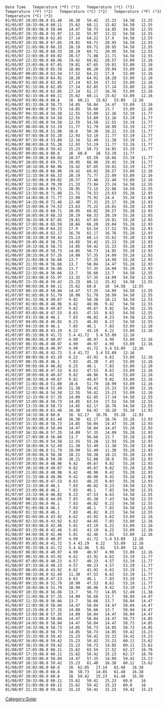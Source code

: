 <pre>

Date Time	Temperature (*F) (*1)	Temperature (*C) (*1)	Temperature (*F) (*2)	Temperature (*C) (*2)	Temperature (*F) (*3)	Temperature (*C) (*3)
01/05/07 18:03:06.0	61.48	16.38	59.42	15.23	54.58	12.55
01/05/07 18:33:06.0	60.11	15.62	60.11	15.62	54.58	12.55
01/05/07 19:03:06.0	58.04	14.47	58.73	14.85	54.58	12.55
01/05/07 19:33:06.0	55.97	13.32	55.97	13.32	54.58	12.55
01/05/07 20:03:06.0	62.85	17.14	64.22	17.9	54.58	12.55
01/05/07 20:33:06.0	67.65	19.81	69.71	20.95	54.58	12.55
01/05/07 21:03:06.0	68.33	20.19	69.71	20.95	54.58	12.55
01/05/07 21:33:06.0	68.33	20.19	69.71	20.95	54.58	12.55
01/05/07 22:03:06.0	69.02	20.57	71.08	21.71	54.58	12.55
01/05/07 22:33:06.0	66.96	19.42	69.02	20.57	53.89	12.16
01/05/07 23:03:06.0	67.65	19.81	67.65	19.81	53.89	12.16
01/05/07 23:33:06.0	65.59	18.66	66.28	19.04	53.89	12.16
01/06/07 00:03:06.0	63.54	17.52	64.22	17.9	53.89	12.16
01/06/07 00:33:06.0	64.91	18.28	64.91	18.28	53.89	12.16
01/06/07 01:03:06.0	62.85	17.14	63.54	17.52	53.89	12.16
01/06/07 01:33:06.0	62.85	17.14	62.85	17.14	53.89	12.16
01/06/07 02:03:06.0	62.85	17.14	62.17	16.76	53.89	12.16
01/06/07 02:33:06.0	60.11	15.62	60.11	15.62	53.89	12.16
01/06/07 03:03:06.0	60.8	16	60.11	15.62	53.89	12.16
01/06/07 03:33:06.0	58.73	14.85	58.04	14.47	53.89	12.16
01/06/07 04:03:06.0	58.73	14.85	56.66	13.7	53.89	12.16
01/06/07 04:33:06.0	54.58	12.55	53.89	12.16	53.19	11.77
01/06/07 05:03:06.0	54.58	12.55	53.89	12.16	53.19	11.77
01/06/07 05:33:06.0	54.58	12.55	54.58	12.55	53.19	11.77
01/06/07 06:03:06.0	53.19	11.77	51.79	10.99	53.19	11.77
01/06/07 06:33:06.0	51.08	10.6	50.38	10.21	53.19	11.77
01/06/07 07:03:06.0	55.28	12.93	53.19	11.77	53.19	11.77
01/06/07 07:33:06.0	53.89	12.16	52.49	11.38	53.19	11.77
01/06/07 08:03:06.0	55.28	12.93	53.19	11.77	53.19	11.77
01/06/07 08:33:06.0	59.42	15.23	58.73	14.85	53.19	11.77
01/06/07 09:03:06.0	60.8	16	60.8	16	53.19	11.77
01/06/07 09:33:06.0	69.02	20.57	65.59	18.66	53.19	11.77
01/06/07 10:03:06.0	69.71	20.95	66.96	19.42	53.19	11.77
01/06/07 10:33:06.0	66.96	19.42	67.65	19.81	53.19	11.77
01/06/07 11:03:06.0	66.96	19.42	69.02	20.57	53.89	12.16
01/06/07 11:33:06.0	68.33	20.19	71.77	22.09	53.89	12.16
01/06/07 12:03:06.0	69.02	20.57	72.46	22.48	53.89	12.16
01/06/07 12:33:06.0	70.39	21.33	73.84	23.24	54.58	12.55
01/06/07 13:03:06.0	69.71	20.95	73.15	22.86	54.58	12.55
01/06/07 13:33:06.0	71.08	21.71	74.53	23.63	55.28	12.93
01/06/07 14:03:06.0	71.77	22.09	75.92	24.4	55.28	12.93
01/06/07 14:33:06.0	72.46	22.48	77.31	25.17	55.28	12.93
01/06/07 15:03:06.0	74.53	23.63	75.22	24.01	55.28	12.93
01/06/07 15:33:06.0	69.71	20.95	69.02	20.57	55.28	12.93
01/06/07 16:03:06.0	68.33	20.19	68.33	20.19	55.28	12.93
01/06/07 16:33:06.0	67.65	19.81	67.65	19.81	55.28	12.93
01/06/07 17:03:06.0	65.59	18.66	66.28	19.04	55.28	12.93
01/06/07 17:33:06.0	64.22	17.9	63.54	17.52	55.28	12.93
01/06/07 18:03:06.0	62.17	16.76	62.17	16.76	55.28	12.93
01/06/07 18:33:06.0	59.42	15.23	60.11	15.62	55.28	12.93
01/06/07 19:03:06.0	58.73	14.85	59.42	15.23	55.28	12.93
01/06/07 19:33:06.0	58.73	14.85	59.42	15.23	55.28	12.93
01/06/07 20:03:06.0	58.73	14.85	58.73	14.85	55.28	12.93
01/06/07 20:33:06.0	57.35	14.09	57.35	14.09	55.28	12.93
01/06/07 21:03:06.0	56.66	13.7	57.35	14.09	55.28	12.93
01/06/07 21:33:06.0	56.66	13.7	58.04	14.47	55.28	12.93
01/06/07 22:03:06.0	56.66	13.7	57.35	14.09	55.28	12.93
01/06/07 22:33:06.0	56.66	13.7	56.66	13.7	54.58	12.55
01/06/07 23:03:06.0	55.97	13.32	57.35	14.09	54.58	12.55
01/06/07 23:33:06.0	59.42	15.23	60.11	15.62	54.58	12.55
01/07/07 00:03:06.0	60.11	15.62	60.8	16	54.58	12.55
01/07/07 00:33:06.0	58.04	14.47	57.35	14.09	54.58	12.55
01/07/07 01:03:06.0	51.79	10.99	51.79	10.99	54.58	12.55
01/07/07 01:33:06.0	49.67	9.82	50.38	10.21	54.58	12.55
01/07/07 02:03:06.0	48.96	9.42	48.96	9.42	54.58	12.55
01/07/07 02:33:06.0	49.67	9.82	49.67	9.82	54.58	12.55
01/07/07 03:03:06.0	47.53	8.63	47.53	8.63	54.58	12.55
01/07/07 03:33:06.0	46.1	7.83	46.82	8.23	54.58	12.55
01/07/07 04:03:06.0	46.82	8.23	46.82	8.23	54.58	12.55
01/07/07 04:33:06.0	46.1	7.83	46.1	7.83	53.89	12.16
01/07/07 05:03:06.0	43.19	6.22	43.19	6.22	53.89	12.16
01/07/07 05:33:06.0	41.72	5.4	41.72	5.4	53.89	12.16
01/07/07 06:03:06.0	40.97	4.99	40.97	4.99	53.89	12.16
01/07/07 06:33:06.0	40.97	4.99	40.97	4.99	53.89	12.16
01/07/07 07:03:06.0	40.97	4.99	41.72	5.4	53.89	12.16
01/07/07 07:33:06.0	41.72	5.4	41.72	5.4	53.89	12.16
01/07/07 08:03:06.0	43.19	6.22	43.92	6.62	53.89	12.16
01/07/07 08:33:06.0	46.1	7.83	45.38	7.43	53.89	12.16
01/07/07 09:03:06.0	46.82	8.23	46.1	7.83	53.89	12.16
01/07/07 09:33:06.0	47.53	8.63	47.53	8.63	53.89	12.16
01/07/07 10:03:06.0	49.67	9.82	48.96	9.42	53.89	12.16
01/07/07 10:33:06.0	49.67	9.82	49.67	9.82	53.89	12.16
01/07/07 11:03:06.0	51.08	10.6	51.79	10.99	53.89	12.16
01/07/07 11:33:06.0	52.49	11.38	59.42	15.23	53.89	12.16
01/07/07 12:03:06.0	54.58	12.55	59.42	15.23	53.89	12.16
01/07/07 12:33:06.0	57.35	14.09	62.85	17.14	54.58	12.55
01/07/07 13:03:06.0	58.73	14.85	63.54	17.52	54.58	12.55
01/07/07 13:33:06.0	58.73	14.85	62.17	16.76	54.58	12.55
01/07/07 14:03:06.0	61.48	16.38	64.91	18.28	55.28	12.93
01/07/07 14:33:06.0	60.8	16	62.17	16.76	55.28	12.93
01/07/07 15:03:06.0	61.48	16.38	62.17	16.76	55.28	12.93
01/07/07 15:33:06.0	58.73	14.85	58.04	14.47	55.28	12.93
01/07/07 16:03:06.0	58.04	14.47	58.04	14.47	55.28	12.93
01/07/07 16:33:06.0	57.35	14.09	57.35	14.09	55.28	12.93
01/07/07 17:03:06.0	56.66	13.7	56.66	13.7	55.28	12.93
01/07/07 17:33:06.0	54.58	12.55	55.28	12.93	55.28	12.93
01/07/07 18:03:06.0	52.49	11.38	52.49	11.38	55.28	12.93
01/07/07 18:33:06.0	51.79	10.99	52.49	11.38	55.28	12.93
01/07/07 19:03:06.0	50.38	10.21	50.38	10.21	55.28	12.93
01/07/07 19:33:06.0	50.38	10.21	51.08	10.6	55.28	12.93
01/07/07 20:03:06.0	48.96	9.42	49.67	9.82	55.28	12.93
01/07/07 20:33:06.0	49.67	9.82	49.67	9.82	55.28	12.93
01/07/07 21:03:06.0	48.96	9.42	48.96	9.42	55.28	12.93
01/07/07 21:33:06.0	48.96	9.42	48.96	9.42	55.28	12.93
01/07/07 22:03:06.0	47.53	8.63	48.25	9.03	55.28	12.93
01/07/07 22:33:06.0	46.1	7.83	46.82	8.23	54.58	12.55
01/07/07 23:03:06.0	46.1	7.83	46.1	7.83	54.58	12.55
01/07/07 23:33:06.0	46.82	8.23	47.53	8.63	54.58	12.55
01/08/07 00:03:06.0	44.65	7.03	45.38	7.43	54.58	12.55
01/08/07 00:33:06.0	46.1	7.83	46.82	8.23	54.58	12.55
01/08/07 01:03:06.0	46.1	7.83	46.1	7.83	54.58	12.55
01/08/07 01:33:06.0	46.1	7.83	46.82	8.23	54.58	12.55
01/08/07 02:03:06.0	43.92	6.62	43.92	6.62	53.89	12.16
01/08/07 02:33:06.0	43.92	6.62	44.65	7.03	53.89	12.16
01/08/07 03:03:06.0	42.46	5.81	43.19	6.22	53.89	12.16
01/08/07 03:33:06.0	42.46	5.81	43.19	6.22	53.89	12.16
01/08/07 04:03:06.0	42.46	5.81	42.46	5.81	53.89	12.16
01/08/07 04:33:06.0	40.97	4.99	41.72	5.4	53.89	12.16
01/08/07 05:03:06.0	41.72	5.4	43.19	6.22	53.89	12.16
01/08/07 05:33:06.0	41.72	5.4	42.46	5.81	53.89	12.16
01/08/07 06:03:06.0	40.97	4.99	40.97	4.99	53.89	12.16
01/08/07 06:33:06.0	43.92	6.62	43.92	6.62	53.19	11.77
01/08/07 07:03:06.0	40.23	4.57	40.23	4.57	53.19	11.77
01/08/07 07:33:06.0	40.23	4.57	40.23	4.57	53.19	11.77
01/08/07 08:03:06.0	43.92	6.62	43.92	6.62	53.19	11.77
01/08/07 08:33:06.0	52.49	11.38	47.53	8.63	53.19	11.77
01/08/07 09:03:06.0	47.53	8.63	46.1	7.83	53.19	11.77
01/08/07 09:33:06.0	51.79	10.99	47.53	8.63	53.19	11.77
01/08/07 10:03:06.0	51.79	10.99	48.96	9.42	53.19	11.77
01/08/07 10:33:06.0	56.66	13.7	58.73	14.85	52.49	11.38
01/08/07 11:03:06.0	57.35	14.09	56.66	13.7	58.04	14.47
01/08/07 11:33:06.0	56.66	13.7	56.66	13.7	58.04	14.47
01/08/07 12:03:06.0	58.04	14.47	58.04	14.47	58.04	14.47
01/08/07 12:33:06.0	57.35	14.09	56.66	13.7	58.04	14.47
01/08/07 13:03:06.0	57.35	14.09	58.04	14.47	58.04	14.47
01/08/07 13:33:06.0	58.04	14.47	58.04	14.47	58.73	14.85
01/08/07 14:03:06.0	58.04	14.47	58.04	14.47	58.73	14.85
01/08/07 14:33:06.0	58.73	14.85	58.73	14.85	58.73	14.85
01/08/07 15:03:06.0	58.73	14.85	58.73	14.85	59.42	15.23
01/08/07 15:33:06.0	59.42	15.23	59.42	15.23	59.42	15.23
01/08/07 16:03:06.0	59.42	15.23	59.42	15.23	60.11	15.62
01/08/07 16:33:06.0	59.42	15.23	58.73	14.85	60.11	15.62
01/08/07 17:03:06.0	60.11	15.62	63.54	17.52	62.17	16.76
01/08/07 17:33:06.0	60.11	15.62	59.42	15.23	62.17	16.76
01/08/07 18:03:06.0	58.04	14.47	57.35	14.09	59.42	15.23
01/08/07 18:33:06.0	59.42	15.23	61.48	16.38	60.11	15.62
01/08/07 19:03:06.0	60.8	16	62.85	17.14	61.48	16.38
01/08/07 19:33:06.0	60.8	16	58.73	14.85	61.48	16.38
01/08/07 20:03:06.0	60.8	16	59.42	15.23	61.48	16.38
01/08/07 20:33:06.0	60.11	15.62	59.42	15.23	60.8	16
01/08/07 21:03:06.0	60.11	15.62	59.42	15.23	60.8	16
01/08/07 21:33:06.0	59.42	15.23	59.42	15.23	59.42	15.23


</pre>

[[Category:Solar]]